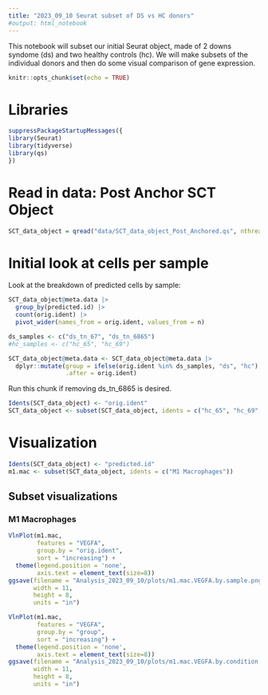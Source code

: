 ---
title: "2023_09_10 Seurat subset of DS vs HC donors"
#output: html_notebook
---

This notebook will subset our initial Seurat object, made of 2 downs syndome (ds) and two healthy controls (hc). We will make subsets of the individual donors and then do some visual comparison of gene expression.

```{r setup, include=FALSE}
knitr::opts_chunk$set(echo = TRUE)
```

# Libraries

```{r libraries}
suppressPackageStartupMessages({
library(Seurat)
library(tidyverse)
library(qs)
})
```

# Read in data: Post Anchor SCT Object

```{r read in post anchor seurat}
SCT_data_object = qread("data/SCT_data_object_Post_Anchored.qs", nthreads = 10)
```

# Initial look at cells per sample

Look at the breakdown of predicted cells by sample:

```{r predicted.ids/sample}
SCT_data_object@meta.data |>  
  group_by(predicted.id) |> 
  count(orig.ident) |> 
  pivot_wider(names_from = orig.ident, values_from = n)
```

```{r create group in metadata}
ds_samples <- c("ds_tn_67", "ds_tn_6865")
#hc_samples <- c("hc_65", "hc_69")

SCT_data_object@meta.data <- SCT_data_object@meta.data |> 
  dplyr::mutate(group = ifelse(orig.ident %in% ds_samples, "ds", "hc"),
                .after = orig.ident)
```

Run this chunk if removing ds_tn_6865 is desired.

```{r remove ds_6865}
Idents(SCT_data_object) <- "orig.ident"
SCT_data_object <- subset(SCT_data_object, idents = c("hc_65", "hc_69","ds_tn_67"))
```

# Visualization

```{r cluster subsets}
Idents(SCT_data_object) <- "predicted.id"
m1.mac <- subset(SCT_data_object, idents = c("M1 Macrophages"))
```


## Subset visualizations

### M1 Macrophages

```{r }
VlnPlot(m1.mac,
        features = "VEGFA",
        group.by = "orig.ident",
        sort = "increasing") + 
  theme(legend.position = 'none',
        axis.text = element_text(size=8))
ggsave(filename = "Analysis_2023_09_10/plots/m1.mac.VEGFA.by.sample.png",
       width = 11,
       height = 8,
       units = "in")
```

```{r }
VlnPlot(m1.mac,
        features = "VEGFA",
        group.by = "group",
        sort = "increasing") + 
  theme(legend.position = 'none',
        axis.text = element_text(size=8))
ggsave(filename = "Analysis_2023_09_10/plots/m1.mac.VEGFA.by.condition.png",
       width = 11,
       height = 8,
       units = "in")
```














